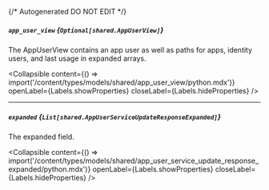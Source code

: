 {/* Autogenerated DO NOT EDIT  */}

##### `app_user_view` *{`Optional[shared.AppUserView]`}*
The AppUserView contains an app user as well as paths for apps, identity users, and last usage in expanded arrays.

<Collapsible content={() => import('/content/types/models/shared/app_user_view/python.mdx')} openLabel={Labels.showProperties} closeLabel={Labels.hideProperties} />


---
##### `expanded` *{`List[shared.AppUserServiceUpdateResponseExpanded]`}*
The expanded field.

<Collapsible content={() => import('/content/types/models/shared/app_user_service_update_response_expanded/python.mdx')} openLabel={Labels.showProperties} closeLabel={Labels.hideProperties} />



